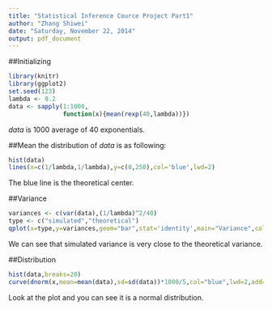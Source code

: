 ```yaml
---
title: "Statistical Inference Cource Project Part1"
author: "Zhang Shiwei"
date: "Saturday, November 22, 2014"
output: pdf_document
---
```


##Initializing
```r
library(knitr)
library(ggplot2)
set.seed(123)
lambda <- 0.2
data <- sapply(1:1000,
               function(x){mean(rexp(40,lambda))})
```
*data* is 1000 average of 40 exponentials.

##Mean
the distribution of *data* is as following:
```r
hist(data)
lines(x=c(1/lambda,1/lambda),y=c(0,250),col='blue',lwd=2)
```
The blue line is the theoretical center.

##Variance
```r
variances <- c(var(data),(1/lambda)^2/40)
type <- c("simulated","theoretical")
qplot(x=type,y=variances,geom="bar",stat='identity',main="Variance",col=type)
```
We can see that simulated variance is very close to the theoretical variance.

##Distribution
```r
hist(data,breaks=20)
curve(dnorm(x,mean=mean(data),sd=sd(data))*1000/5,col="blue",lwd=2,add=T)
```
Look at the plot and you can see it is a normal distribution.







